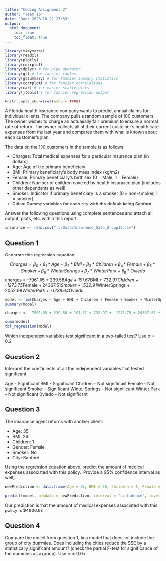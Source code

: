```yaml
---
title: "Coding Assignment 2"
author: "Team 15"
date: "Due: 2023-10-22 23:59"
output: 
  html_document:
    toc: true
    toc_float: true
---
```


```r
library(tidyverse)
library(readxl)
library(plotly)
library(corrplot)
library(dplyr) # for pipe operator
library(gt) # for fancier tables
library(gtsummary) # for fancier summary statistics
library(corrplot) # for fancier correlations
library(car) # for easier scatterplots
library(jtools) # for fancier regression output

knitr::opts_chunk$set(echo = TRUE)
```

A Florida health insurance company wants to predict annual claims for individual clients. The company pulls a random sample of 100 customers. The owner wishes to charge an actuarially fair premium to ensure a normal rate of return. The owner collects all of their current customer’s health care expenses from the last year and compares them with what is known about each customer’s plan. 

The data on the 100 customers in the sample is as follows:

-	Charges: Total medical expenses for a particular insurance plan (in dollars)
-	Age: Age of the primary beneficiary
-	BMI: Primary beneficiary’s body mass index (kg/m2)
-	Female: Primary beneficiary’s birth sex (0 = Male, 1 = Female)
-	Children: Number of children covered by health insurance plan (includes other dependents as well)
-	Smoker: Indicator if primary beneficiary is a smoker (0 = non-smoker, 1 = smoker)
-	Cities: Dummy variables for each city with the default being Sanford

Answer the following questions using complete sentences and attach all output, plots, etc. within this report.


```r
insurance <- read.csv("../Data/Insurance_Data_Group15.csv")
```



## Question 1

Generate this regression equation:

$$Charges = \beta_{0}+\beta_{1}*Age+\beta_{2}*BMI+\beta_{3}*Children + \beta_{4}*Female + \beta_{5}*Smoker + \beta_{6}*WinterSprings + \beta_{7}*WinterPark + \beta_{8}*Oviedo$$
charges = -7961.05 + 239.58*Age + 191.67*BMI + 732.97*Children + -1273.75*Female + 24367.51*Smoker + 1532.91*WinterSprings + 2052.98*WinterPark + -1238.64*Oviedo

```r
model <- lm(Charges ~ Age + BMI + Children + Female + Smoker + WinterSprings + WinterPark + Oviedo, data = Insurance_Data_Group15)
summary(model)

charges <- -7961.05 + 239.58 + 191.67 + 732.97 + -1273.75 + 24367.51 + 1532.91 + 2052.98 + -1238.64


```
```r

summ(model)
tbl_regression(model)

```
Which independent variables test significant in a two-tailed test? Use $\alpha = 0.2$


## Question 2

Interpret the coefficients of all the independent variables that tested significant.

Age - Significant
BMI - Significant
Children - Not significant
Female - Not significant
Smoker - Significant
Winter Springs - Not significant
Winter Park - Not significant
Oviedo - Not significant

## Question 3

The insurance agent returns with another client:

- Age: 35
- BMI: 26
- Children: 1
- Gender: Female
- Smoker: No
- City: Sanford

Using the regression equation above, predict the amount of medical expenses associated with this policy. (Provide a 95% confidence interval as well)

```r

newPrediction <- data.frame(Age = 35, BMI = 26, Children = 1, Female = 1, Smoker = 0, Sanford = 1, WinterSprings = 0, WinterPark = 0, Oviedo = 0)

predict(model, newdata = newPrediction, interval = "confidence", level = .95)

```
Our prediction is that the amount of medical expenses associated with this policy is $4866.82

## Question 4

Compare the model from question 1, to a model that does not include the group of city dummies. Does including the cities reduce the SSE by a statistically significant amount? (check the partial F-test for significance of the dummies as a group). Use $\alpha = 0.05$

```r


```



